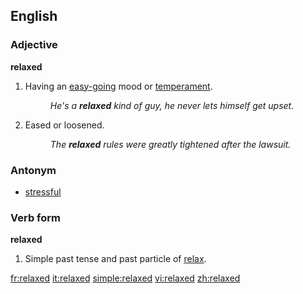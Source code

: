 ==English==
===Adjective===
'''relaxed'''


#Having an [[easy-going]] mood or [[temperament]].
#:''He's a '''relaxed''' kind of guy, he never lets himself get upset.''
#Eased or loosened.
#:''The '''relaxed''' rules were greatly tightened after the lawsuit.''


===Antonym===
*[[stressful]]

===Verb form===
'''relaxed'''

#Simple past tense and past particle of [[relax]].

[[fr:relaxed]]
[[it:relaxed]]
[[simple:relaxed]]
[[vi:relaxed]]
[[zh:relaxed]]